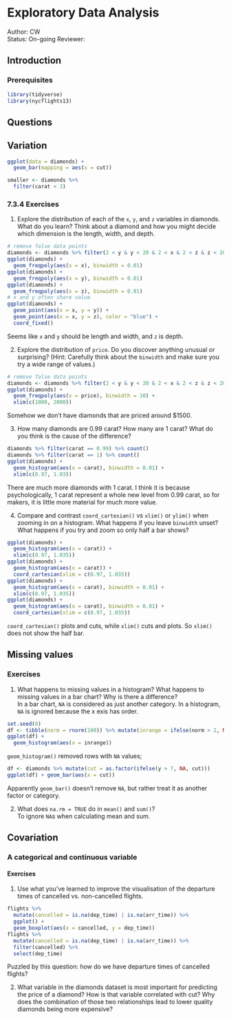 # Exploratory Data Analysis

Author: CW  
Status: On-going
Reviewer:

## Introduction

### Prerequisites
```r
library(tidyverse)
library(nycflights13)
```

## Questions

## Variation

```r
ggplot(data = diamonds) +
  geom_bar(mapping = aes(x = cut))
```
```r
smaller <- diamonds %>% 
  filter(carat < 3)
```

### 7.3.4 Exercises {-}
1. Explore the distribution of each of the `x`, `y`, and `z` variables in diamonds. What do you learn? Think about a diamond and how you might decide which dimension is the length, width, and depth.
```r
# remove false data points
diamonds <- diamonds %>% filter(2 < y & y < 20 & 2 < x & 2 < z & z < 20)
ggplot(diamonds) +
  geom_freqpoly(aes(x = x), binwidth = 0.01)
ggplot(diamonds) +
  geom_freqpoly(aes(x = y), binwidth = 0.01)
ggplot(diamonds) +
  geom_freqpoly(aes(x = z), binwidth = 0.01)
# x and y often share value
ggplot(diamonds) +
  geom_point(aes(x = x, y = y)) +
  geom_point(aes(x = x, y = z), color = "blue") +
  coord_fixed()
```

Seems like `x` and `y` should be length and width, and `z` is depth.

2. Explore the distribution of `price`. Do you discover anything unusual or surprising? (Hint: Carefully think about the `binwidth` and make sure you try a wide range of values.)

```r
# remove false data points
diamonds <- diamonds %>% filter(2 < y & y < 20 & 2 < x & 2 < z & z < 20)
ggplot(diamonds) + 
  geom_freqpoly(aes(x = price), binwidth = 10) +
  xlim(c(1000, 2000))
```

Somehow we don't have diamonds that are priced around $1500.

3. How many diamonds are 0.99 carat? How many are 1 carat? What do you think is the cause of the difference?
```r
diamonds %>% filter(carat == 0.99) %>% count()
diamonds %>% filter(carat == 1) %>% count()
ggplot(diamonds) + 
  geom_histogram(aes(x = carat), binwidth = 0.01) +
  xlim(c(0.97, 1.03))
```
There are much more diamonds with 1 carat. I think it is because psychologically, 1 carat represent a whole new level from 0.99 carat, so for makers, it is little more material for much more value.

4. Compare and contrast `coord_cartesian()` vs `xlim()` or `ylim()` when zooming in on a histogram. What happens if you leave `binwidth` unset? What happens if you try and zoom so only half a bar shows?

```r
ggplot(diamonds) + 
  geom_histogram(aes(x = carat)) +
  xlim(c(0.97, 1.035))
ggplot(diamonds) + 
  geom_histogram(aes(x = carat)) +
  coord_cartesian(xlim = c(0.97, 1.035))
ggplot(diamonds) + 
  geom_histogram(aes(x = carat), binwidth = 0.01) +
  xlim(c(0.97, 1.035))
ggplot(diamonds) + 
  geom_histogram(aes(x = carat), binwidth = 0.01) +
  coord_cartesian(xlim = c(0.97, 1.035))
```

`coord_cartesian()` plots and cuts, while `xlim()` cuts and plots. So `xlim()` does not show the half bar.

## Missing values
### Exercises
1. What happens to missing values in a histogram? What happens to missing values in a bar chart? Why is there a difference?  
In a bar chart, `NA` is considered as just another category. In a histogram, `NA` is ignored because the x exis has order.

```r
set.seed(0)
df <- tibble(norm = rnorm(100)) %>% mutate(inrange = ifelse(norm > 2, NA, norm))
ggplot(df) +
  geom_histogram(aes(x = inrange))
```

`geom_histogram()` removed rows with `NA` values; 

```r
df <- diamonds %>% mutate(cut = as.factor(ifelse(y > 7, NA, cut)))
ggplot(df) + geom_bar(aes(x = cut))
```

Apparently `geom_bar()` doesn't remove `NA`, but rather treat it as another factor or category.

2. What does `na.rm = TRUE` do in `mean()` and `sum()`?   
To ignore `NA`s when calculating mean and sum.

## Covariation
### A categorical and continuous variable
#### Exercises
1. Use what you’ve learned to improve the visualisation of the departure times of cancelled vs. non-cancelled flights.
```r
flights %>% 
  mutate(cancelled = is.na(dep_time) | is.na(arr_time)) %>% 
  ggplot() +
  geom_boxplot(aes(x = cancelled, y = dep_time))
flights %>% 
  mutate(cancelled = is.na(dep_time) | is.na(arr_time)) %>% 
  filter(cancelled) %>% 
  select(dep_time)
```

Puzzled by this question: how do we have departure times of cancelled flights?

2. What variable in the diamonds dataset is most important for predicting the price of a diamond? How is that variable correlated with cut? Why does the combination of those two relationships lead to lower quality diamonds being more expensive?
